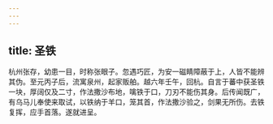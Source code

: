 ```yaml
---
---
---
```

title: 圣铁
---




杭州张存，幼患一目，时称张眼子。忽遇巧匠，为安一磁睛障蔽于上，人皆不能辨其伪。至元丙子后，流寓泉州，起家贩舶。越六年壬午，回杭。自言于蕃中获圣铁一块，厚阔仅及二寸，作法撒沙布地，噙铁于口，刀刃不能伤其身。后传闻既广，有乌马儿奉使来取试，以铁纳于羊口，笼其首，作法撒沙验之，剑果无所伤。去铁复挥，应手首落。遂就进呈。